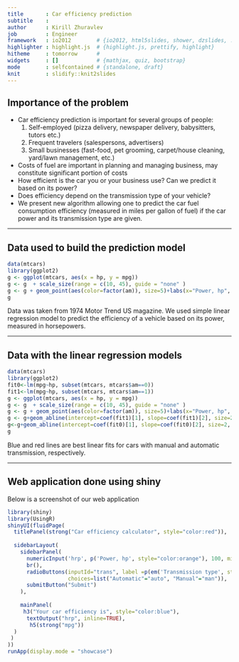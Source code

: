 ```yaml
---
title       : Car efficiency prediction
subtitle    : 
author      : Kirill Zhuravlev  
job         : Engineer
framework   : io2012        # {io2012, html5slides, shower, dzslides, ...}
highlighter : highlight.js  # {highlight.js, prettify, highlight}
hitheme     : tomorrow      # 
widgets     : []            # {mathjax, quiz, bootstrap}
mode        : selfcontained # {standalone, draft}
knit        : slidify::knit2slides
---
```


## Importance of the problem

 - Car efficiency prediction is important for several groups of people:
    1) Self-employed (pizza delivery, newspaper delivery, babysitters, tutors etc.)
    2) Frequent travelers (salespersons, advertisers)
    3) Small businesses (fast-food, pet grooming, carpet/house cleaning, yard/lawn management, etc.)
 - Costs of fuel are important in planning and managing business, may constitute significant portion of costs
 - How efficient is the car you or your business use? Can we predict it based on its power?
 - Does efficiency depend on the transmission type of your vehicle?
 - We present new algorithm allowing one to predict the car fuel        consumption efficiency (measured in miles per gallon of fuel) if the car power and its transmission type are given.

---

## Data used to build the prediction model

```r
data(mtcars)
library(ggplot2)
g <- ggplot(mtcars, aes(x = hp, y = mpg))
g <- g  + scale_size(range = c(10, 45), guide = "none" )
g <- g + geom_point(aes(color=factor(am)), size=5)+labs(x="Power, hp", y="Efficiency, mpg", color="Transmission type")
g
```
Data was taken from 1974 Motor Trend US magazine. We used simple linear regression model to predict the efficiency of a vehicle based on its power, measured in horsepowers.

---

## Data with the linear regression models

```r
data(mtcars)
library(ggplot2)
fit0<-lm(mpg~hp, subset(mtcars, mtcars$am==0))
fit1<-lm(mpg~hp, subset(mtcars, mtcars$am==1))
g <- ggplot(mtcars, aes(x = hp, y = mpg))
g <- g  + scale_size(range = c(10, 45), guide = "none" )
g <- g + geom_point(aes(color=factor(am)), size=5)+labs(x="Power, hp", y="Efficiency, mpg", color="Transmission type")
g <- g+geom_abline(intercept=coef(fit1)[1], slope=coef(fit1)[2], size=2, color="blue")
g<-g+geom_abline(intercept=coef(fit0)[1], slope=coef(fit0)[2], size=2, color="red")
g
```
Blue and red lines are best linear fits for cars with manual and automatic transmission, respectively.

---

## Web application done using shiny

Below is a screenshot of our web application
```r
library(shiny)
library(UsingR)
shinyUI(fluidPage(
  titlePanel(strong("Car efficiency calculator", style="color:red")),
  
  sidebarLayout(
    sidebarPanel(
      numericInput('hrp', p('Power, hp', style="color:orange"), 100, min=0, max=400),
      br(),
      radioButtons(inputId="trans", label =p(em('Transmission type', style="color:magenta")), 
                   choices=list("Automatic"="auto", "Manual"="man")),
      submitButton("Submit")
    ),
    
    mainPanel(
     h3("Your car efficiency is", style="color:blue"),
      textOutput("hrp", inline=TRUE),
       h5(strong("mpg"))
  )
 )
))
runApp(display.mode = "showcase")
```
